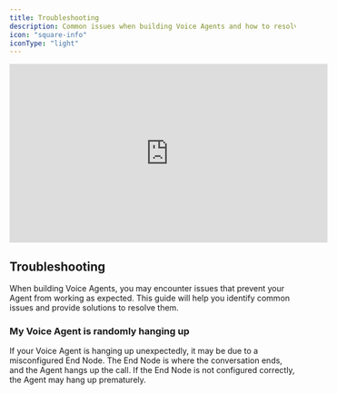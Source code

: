 ```yaml
---
title: Troubleshooting
description: Common issues when building Voice Agents and how to resolve them
icon: "square-info"
iconType: "light"
---
```


<Frame caption="Building your first Voice Agent">
	<iframe width="560" height="315" src="https://www.youtube.com/embed/bQ1X7ZhRcOw?si=CDpNyv2yfWsCjQ_a" title="YouTube video player" frameborder="0" allow="accelerometer; autoplay; clipboard-write; encrypted-media; gyroscope; picture-in-picture; web-share" referrerpolicy="strict-origin-when-cross-origin" allowfullscreen></iframe>
</Frame>

## Troubleshooting

When building Voice Agents, you may encounter issues that prevent your Agent from working as expected. This guide will help you identify common issues and provide solutions to resolve them.

### My Voice Agent is randomly hanging up

If your Voice Agent is hanging up unexpectedly, it may be due to a misconfigured End Node. The End Node is where the conversation ends, and the Agent hangs up the call. If the End Node is not configured correctly, the Agent may hang up prematurely.
